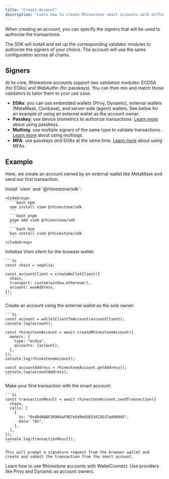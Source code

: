 ```yaml
---
title: "Create Account"
description: "Learn how to create Rhinestone smart accounts with different signer types for various use cases."
---
```


When creating an account, you can specify the signers that will be used to authorize the transactions.

The SDK will install and set up the corresponding validator modules to authorize the signers of your choice. The account will use the same configuration across all chains.

## Signers

At its core, Rhinestone accounts support two validation modules: ECDSA (for EOAs) and WebAuthn (for passkeys). You can then mix and match those validators to tailor them to your use case.

* **EOAs**: you can use embedded wallets (Privy, Dynamic), external wallets (MetaMask, Coinbase), and server-side (agent) wallets. See below for an example of using an external wallet as the account owner.
* **Passkey**: use device biometrics to authorize transactions. [Learn more](../core/passkeys) about using passkeys.
* **Multisig**: use multiple signers of the same type to validate transactions. [Learn more](../core/multisig) about using multisigs.
* **MFA**: use passkeys _and_ EOAs at the same time. [Learn more](../advanced/multi-factor-authentication) about using MFAs.

## Example

Here, we create an account owned by an external wallet like MetaMask and send our first transaction.

<Steps>
  <Step title="Install dependencies">
    Install `viem` and `@rhinestone/sdk`:

    <CodeGroup>
      ```bash npm
      npm install viem @rhinestone/sdk
      ```
      ```bash pnpm
      pnpm add viem @rhinestone/sdk
      ```
      ```bash bun
      bun install viem @rhinestone/sdk
      ```
    </CodeGroup>
  </Step>
  <Step title="Initialize Viem">
    Initialize Viem client for the browser wallet:

    ```ts
    const chain = sepolia;

    const accountClient = createWalletClient({
      chain,
      transport: custom(window.ethereum!),
      account: eoaAddress,
    });
    ```
  </Step>
  <Step title="Initialize Rhinestone account">
    Create an account using the external wallet as the sole owner:

    ```ts
    const account = walletClientToAccount(accountClient);
    console.log(account);

    const rhinestoneAccount = await createRhinestoneAccount({
      owners: {
        type: "ecdsa",
        accounts: [account],
      },
    });
    console.log(rhinestoneAccount);

    const accountAddress = rhinestoneAccount.getAddress();
    console.log(accountAddress);
    ```
  </Step>
  <Step title="Make a transaction">
    Make your first transaction with the smart account:

    ```ts
    const transactionResult = await rhinestoneAccount.sendTransaction({
      chain,
      calls: [
        {
          to: "0xd8dA6BF26964aF9D7eEd9e03E53415D37aA96045",
          data: "0x",
        },
      ],
    });
    console.log(transactionResult);
    ```

    This will prompt a signature request from the browser wallet and create and submit the transaction from the smart account. 
  </Step>
</Steps>

<Columns cols={2}>
  <Card title="External Wallets" icon="globe" href="./signers/external-wallet-signer">
    Learn how to use Rhinestone accounts with WalletConnect.
  </Card>

  <Card title="Embedded Wallets" icon="wallet-cards" href="./signers/privy">
    Use providers like Privy and Dynamic as account owners.
  </Card>
</Columns>
